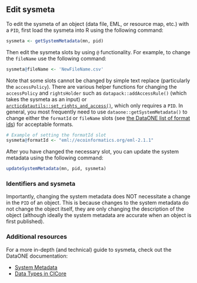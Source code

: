 ## Edit sysmeta

To edit the sysmeta of an object (data file, EML, or resource map, etc.) with a `PID`, first load the sysmeta into R using the following command:

```r
sysmeta <- getSystemMetadata(mn, pid)
```

Then edit the sysmeta slots by using `@` functionality. For example, to change the `fileName` use the following command:

```r
sysmeta@fileName <- 'NewFileName.csv'
```

Note that some slots cannot be changed by simple text replace (particularly the `accessPolicy`). There are various helper functions for changing the `accessPolicy` and `rightsHolder` such as `datapack::addAccessRule()` (which takes the sysmeta as an input) or <a href = 'https://nceas.github.io/datateam-training/reference/set-rights-and-access.html#set-rights-and-access' target='_blank'>`arcticdatautils::set_rights_and_access()`</a>, which only requires a `PID`. In general, you most frequently need to use `dataone::getSystemMetadata()` to change either the `formatId` or `fileName` slots (see <a href = 'https://cn.dataone.org/cn/v2/formats' target='_blank'>the DataONE list of format ids</a>) for acceptable formats.

```r
# Example of setting the formatId slot
sysmeta@formatId <- "eml://ecoinformatics.org/eml-2.1.1"
```

After you have changed the necessary slot, you can update the system metadata using the following command:

```r
updateSystemMetadata(mn, pid, sysmeta)
```

### Identifiers and sysmeta

Importantly, changing the system metadata does NOT necessitate a change in the `PID` of an object. This is because changes to the system metadata do not change the object itself, they are only changing the description of the object (although ideally the system metadata are accurate when an object is first published). 

### Additional resources

For a more in-depth (and technical) guide to sysmeta, check out the DataONE documentation: 

- <a href = 'https://releases.dataone.org/online/api-documentation-v2.0.1/design/SystemMetadata.html' target='_blank'>System Metadata</a>
- <a href = 'https://releases.dataone.org/online/api-documentation-v2.0.1/apis/Types2.html' target='_blank'>Data Types in CICore</a>
